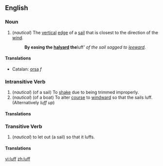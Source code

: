 ==English==
=== Noun ===
# (''nautical'') The [[vertical]] [[edge]] of a [[sail]] that is closest to the direction of the [[wind]].
#:'''By easing the [[halyard]] the '''luff''' of the sail sagged to [[leeward]].''

====Translations====
*Catalan: [[orsa]] ''f''

=== Intransitive Verb ===
# (''nautical'') (of a sail) To [[shake]] due to being trimmed improperly.
# (''nautical'') (of a boat) To alter [[course]] to [[windward]] so that the sails luff.  (Alternatively ''luff up'')

====Translations====

=== Transitive Verb ===
#(''nautical'') to let out (a sail) so that it luffs.

====Translations====

[[vi:luff]]
[[zh:luff]]